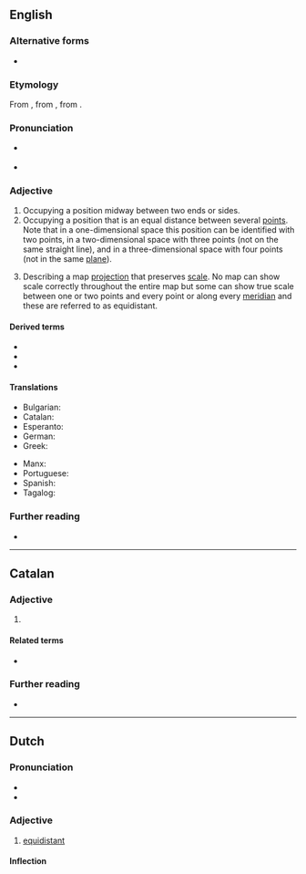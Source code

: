 {{also|équidistant}}
==English==

===Alternative forms===
* {{l|en|æquidistant}} {{qualifier|archaic}}

===Etymology===
From {{der|en|frm|équidistant}}, from {{der|en|LL.|aequidistantem}}, from {{af|la|aequī|t1=equal|distantem|t2=distant|nocat=1}}.

===Pronunciation===
* {{a|US}} {{IPA|en|/i.kwəˈdɪs.tənt/}}
* {{audio|en|En-us-equidistant.ogg|Audio (US)}}

===Adjective===
{{en-adj|-}}

# Occupying a position midway between two ends or sides.
# Occupying a position that is an equal distance between several [[point]]s. Note that in a one-dimensional space this position can be identified with two points, in a two-dimensional space with three points (not on the same straight line), and in a three-dimensional space with four points (not in the same [[plane]]).
# {{lb|en|cartography}} Describing a map [[projection]] that preserves [[scale]]. No map can show scale correctly throughout the entire map but some can show true scale between one or two points and every point or along every [[meridian]] and these are referred to as equidistant.

====Derived terms====
* {{l|en|equidistantly}}
* {{l|en|inequidistant}}
* {{l|en|nonequidistant}}

====Translations====
{{trans-top|occupying a position that is an equal distance between several points}}
* Bulgarian: {{t+|bg|равноотстоящ}}
* Catalan: {{t|ca|equidistant}}
* Esperanto: {{t|eo|samdistanca}}
* German: {{t+|de|äquidistant}}
* Greek: {{t+|el|ισαπέχων|m}}
{{trans-mid}}
* Manx: {{t|gv|co-houd}}
* Portuguese: {{t+|pt|equidistante}}
* Spanish: {{t+|es|equidistante}}
* Tagalog: {{t|tl|pariagwat}}
{{trans-bottom}}

===Further reading===
* {{R:Lexico}}

----

==Catalan==

===Adjective===
{{ca-adj|mf}}

# {{l|en|equidistant}}

====Related terms====
* {{l|ca|distant}}

===Further reading===
* {{R:IEC2}}

----

==Dutch==

===Pronunciation===
* {{IPA|nl|/ˌeː.kʋi.dɪs.ˈtɑnt/}}
* {{audio|nl|Nl-equidistant.ogg|Audio}}

===Adjective===
{{nl-adj|-}}

# [[#English|equidistant]]

====Inflection====
{{nl-decl-adj||-}}